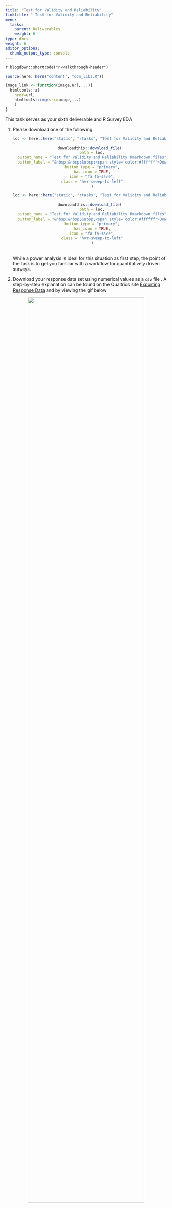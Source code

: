 ```yaml
---
title: "Test for Validity and Reliability"
linktitle: " Test for Validity and Reliability"
menu:
  tasks:
    parent: Deliverables
    weight: 6
type: docs
weight: 6
editor_options: 
  chunk_output_type: console
---
```


`r blogdown::shortcode("r-walkthrough-header")`

```r
source(here::here("content", "com_libs.R"))

image_link <- function(image,url,...){
  htmltools::a(
    href=url,
    htmltools::img(src=image,...)
    )
}
```

<style>
ul {
    margin-left: 1.5em
}
</style>

This task serves as your sixth deliverable and R Survey EDA

1. Please download one of the following
    <br>
    <center>
    <div class="holder">
    <div class="left">
    ```r
    loc <- here::here("static", "rtasks", "Test for Validity and Reliability with gifs.zip")

    downloadthis::download_file(
      path = loc,
      output_name = "Test for Validity and Reliability Rmarkdown files",
      button_label = "&nbsp;&nbsp;&nbsp;<span style='color:#ffffff'>Download with gifs<br><br><i>larger</i></span>",
      button_type = "primary",
      has_icon = TRUE,
      icon = "fa fa-save",
      class = "hvr-sweep-to-left"
      )
    ```
    </div>
    <div class="right">
    ```r
    loc <- here::here("static", "rtasks", "Test for Validity and Reliability without gifs.zip")

    downloadthis::download_file(
      path = loc,
      output_name = "Test for Validity and Reliability Rmarkdown files",
      button_label = "&nbsp;&nbsp;&nbsp;<span style='color:#ffffff'>Download without gifs<br><br><i>smaller</i></span>",
      button_type = "primary",
      has_icon = TRUE,
      icon = "fa fa-save",
      class = "hvr-sweep-to-left"
      )
    ```
    </div>
    </div>
    </center>
    <br>
    While a power analysis is ideal for this situation as first step, the point of the task is to get you familiar with a workflow for quantitatively driven surveys.

2. Download your response data set using numerical values as a `csv` file . A step-by-step explanation can be found on the Qualtrics site [Exporting Response Data](https://www.qualtrics.com/support/survey-platform/data-and-analysis-module/data/download-data/export-data-overview/) and by viewing the gif below

<center>
![](/img/gifs/exportqualtricsdata.gif){width=85%}
</center>

3. If you have <b>30 or more responses</b> and <b>more than two columns of quantitative data</b>, then please move to step 4. Otherwise if you

  + only lack a sufficient number of responses but have more than two columns of quantitative data, then simulate the remaining data preferably within Qualtrics
      * [Excel](https://support.microsoft.com/en-us/office/randbetween-function-4cc7f0d1-87dc-4eb7-987f-a469ab381685){target="_blank"}
      
      * [Qualtrics](https://www.qualtrics.com/support/survey-platform/survey-module/survey-tools/generating-test-responses/){target="_blank"}
      
      * R (there are many ways to accomplish like [this](https://www.crumplab.com/programmingforpsych/simulating-and-analyzing-data-in-r.html){target="_blank"} or [that](https://github.com/markolalovic/responsesR))^[Please reach out if you would prefer to simulate data in R but are not able to do so]
      
  + do not have more than two columns of quantitative data, then please reach out to me via Slack and I will provide a unique real world survey data set you can use for this task 

4. Do one of the following to wrangle your data set

  + *Manual approach:* Open the `csv` file with your data and manually delete rows 2 and 3 as well as any columns that will not apply to the quantitative analysis
  
  + *Automated approach:* Open the test script `Test for Validity and Reliability Testing Script.R`, change the applicable values as needed, and then run it
  <br>
  <br>
  <i>Note that just because a column has numbers in it, it may not be relevant to the analysis as it could be an item intended to filter your population, a skip logic type, or something else.</i> For a better idea of the process noted above, take a look at the following gif
  
<center>
![](/img/gifs/wranglequaltricsdata.gif){width=85%}
</center>

5. Open the mostly empty Rmarkdown file `Test for Validity and Reliability.Rmd`, read through the directions, and include your syntax to receive credit. It is suggested that you use the example data set `Test_Survey_Data.csv` with the default test script `Test for Validity and Reliability Testing Script.R` to see how this is done and which values likely need to be tweaked

6. Save the resulting PDF file by adding your first initial and last name to the beginning of the filename. For example, my submission would be `aroy Test for Validity and Reliability.pdf`

7. Submit your PDF output to eCampus in the Submission Portal by the end of Week 13

<center>
<p id="rounded_corners">
All incremental deliverables can be found on the main <a href="/tasks/#deliverables">Tasks</a> page
<p>
</center>
